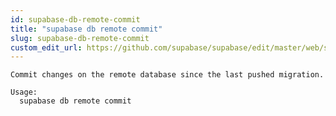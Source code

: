 ```yaml
---
id: supabase-db-remote-commit
title: "supabase db remote commit"
slug: supabase-db-remote-commit
custom_edit_url: https://github.com/supabase/supabase/edit/master/web/spec/cli.yml
---
```



```
Commit changes on the remote database since the last pushed migration.

Usage:
  supabase db remote commit
```